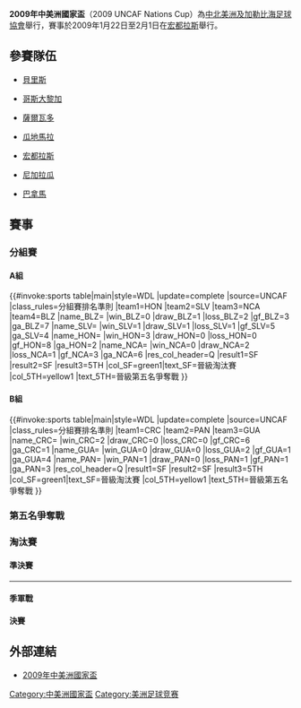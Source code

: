 {{Infobox International Football Competition
| tourney_name = 中美洲國家盃
| year = 2009
| othertitles = 
| size = 
| caption = 
| country = Honduras
| country2 = 
| dates = 1月22日 - 2月1日
| num_teams = 7
| confederations = 1
| finalists = 7
| venues = 1
| cities = 1
| champion_other = [[巴拿馬國家足球隊|巴拿馬]]
| count = 1
| second_other = [[哥斯大黎加國家足球隊|哥斯大黎加]]
| third_other = [[宏都拉斯國家足球隊|宏都拉斯]]
| matches = 14
| goals = 32
| attendance = 114000
| top_scorer = {{flagicon|CRC}} {{link-en|Andy Furtado|Andy Furtado}} (3進球)
| player = {{flagicon|CRC}} [[基羅·拿華斯|基羅·拿華斯]]
| updated = 
}}

'''2009年中美洲國家盃'''（2009 UNCAF Nations Cup）為[[中北美洲及加勒比海足球協會|中北美洲及加勒比海足球協會]]舉行，賽事於2009年1月22日至2月1日在[[宏都拉斯|宏都拉斯]]舉行。

== 參賽隊伍 ==
* {{flagicon|BLZ|1981}}[[貝里斯|貝里斯]]
* {{flagicon|CRC}}[[哥斯大黎加國家足球隊|哥斯大黎加]]
* {{flagicon|SLV}}[[薩爾瓦多國家足球隊|薩爾瓦多]]
* {{flagicon|GUA}}[[瓜地馬拉國家足球隊|瓜地馬拉]]
* {{flagicon|HON}}[[宏都拉斯國家足球隊|宏都拉斯]]
* {{flagicon|NCA}}[[尼加拉瓜國家足球隊|尼加拉瓜]]
* {{flagicon|PAN}}[[巴拿馬國家足球隊|巴拿馬]]

==賽事==
===分組賽===
====A組====
{{#invoke:sports table|main|style=WDL
|update=complete
|source=UNCAF
|class_rules=分組賽排名準則
|team1=HON |team2=SLV |team3=NCA |team4=BLZ
|name_BLZ={{fb|BLZ}} |win_BLZ=0 |draw_BLZ=1 |loss_BLZ=2 |gf_BLZ=3 |ga_BLZ=7
|name_SLV={{fb|SLV}} |win_SLV=1 |draw_SLV=1 |loss_SLV=1 |gf_SLV=5 |ga_SLV=4
|name_HON={{fb|HON}} |win_HON=3 |draw_HON=0 |loss_HON=0 |gf_HON=8 |ga_HON=2
|name_NCA={{fb|NCA}} |win_NCA=0 |draw_NCA=2 |loss_NCA=1 |gf_NCA=3 |ga_NCA=6
|res_col_header=Q
|result1=SF |result2=SF |result3=5TH
|col_SF=green1|text_SF=晉級淘汰賽
|col_5TH=yellow1 |text_5TH=晉級第五名爭奪戰
}}

====B組====
{{#invoke:sports table|main|style=WDL
|update=complete
|source=UNCAF
|class_rules=分組賽排名準則
|team1=CRC |team2=PAN |team3=GUA
|name_CRC={{fb|CRC}} |win_CRC=2 |draw_CRC=0 |loss_CRC=0 |gf_CRC=6 |ga_CRC=1
|name_GUA={{fb|GUA}} |win_GUA=0 |draw_GUA=0 |loss_GUA=2 |gf_GUA=1 |ga_GUA=4
|name_PAN={{fb|PAN}} |win_PAN=1 |draw_PAN=0 |loss_PAN=1 |gf_PAN=1 |ga_PAN=3
|res_col_header=Q
|result1=SF |result2=SF |result3=5TH
|col_SF=green1|text_SF=晉級淘汰賽
|col_5TH=yellow1 |text_5TH=晉級第五名爭奪戰
}}

===第五名爭奪戰===
{{football box 
| date       = 2009年1月29日
| time       = 19:30<br>［[[UTC-6|UTC-6]]］
| team1      = {{fb-rt|NCA}}
| score      = 2–0
| report     = http://www.soccerway.com/international/nc-america/uncaf-nations-cup/honduras-2009/5th-place/
| team2      = {{fb|GUA}}
| goals1     = [[Samuel_Wilson_(footballer)|Wilson]] {{goal|39||85}}
| goals2     = 
| stadium    = [[Estadio_Tiburcio_Carías_Andino|Estadio Tiburcio Carías Andino]], [[Tegucigalpa|Tegucigalpa]]
| attendance = 150
| referee    = [[Óscar_Moncada_(referee)|Óscar Moncada]]（{{nfa|HON}}）
| result     = 
| nobars     = Y
}}

===淘汰賽===
====準決賽====
{{football box 
| date       = 2009年1月30日
| time       = 17:00<br>［[[UTC-6|UTC-6]]］
| team1      = {{fb-rt|CRC}}
| score      = 3–0<br>Awarded
| report     = https://int.soccerway.com/matches/2009/01/31/nc-america/uncaf-nations-cup/costa-rica/el-salvador/746141/
| team2      = {{fb|SLV}}
| goals1     = [[Andy_Furtado|Furtado]] {{goal|18}}
| goals2     = 
| location   = [[Tegucigalpa|Tegucigalpa]], [[Honduras|Honduras]]
| stadium    = [[Estadio_Tiburcio_Carías_Andino|Estadio Tiburcio Carías Andino]]
| attendance = 2,500
| referee    = [[Roberto_Moreno_(referee)|Roberto Moreno]]（{{nfa|PAN}}）
| result     = 
| nobars     = Y
}}
----
{{football box 
| date       = 2009年1月30日
| time       = 20:00<br>［[[UTC-6|UTC-6]]］
| team1      = {{fb-rt|HON}}
| score      = 0–1
| report     = https://int.soccerway.com/matches/2009/01/31/nc-america/uncaf-nations-cup/honduras/panama/746142/
| team2      = {{fb|PAN}}
| goals1     = 
| goals2     = [[Ricardo_Phillips|Phillips]] {{goal|40}}
| location   = [[Tegucigalpa|Tegucigalpa]], [[Honduras|Honduras]]
| stadium    = [[Estadio_Tiburcio_Carías_Andino|Estadio Tiburcio Carías Andino]]
| attendance = 20,000
| referee    = [[Carlos_Batres|Carlos Batres]]（{{nfa|GUA}}）
| result     = 
| nobars     = Y
}}

====季軍戰====
{{football box 
| round      = 
| date       = 2009年2月1日
| time       = 15:30<br>［[[UTC-6|UTC-6]]］
| team1      = {{fb-rt|HON}}
| score      = 1–0
| report     = https://int.soccerway.com/matches/2009/01/31/nc-america/uncaf-nations-cup/costa-rica/el-salvador/746141/
| team2      = {{fb|SLV}}
| goals1     = [[Roger_Espinoza|Espinoza]] {{goal|30}}
| goals2     = 
| stadium    = [[Estadio_Tiburcio_Carías_Andino|Estadio Tiburcio Carías Andino]], [[Tegucigalpa|Tegucigalpa]]
| attendance = 900
| referee    = [[Wálter_Quesada|Wálter Quesada]]（{{nfa|CRC}}）
| result     = 
| nobars     = Y
}}

====決賽====
{{football box
| date         = 2009年2月1日
| time         = 18:00<br>［[[UTC-6|UTC-6]]］
| team1        = {{fb-rt|PAN}}
| score        = 0–0
| report       = https://int.soccerway.com/matches/2009/02/02/nc-america/uncaf-nations-cup/costa-rica/panama/747683/
| team2        = {{fb|CRC}}
| goals1       = 
| goals2       = 
| stadium      = [[Estadio_Tiburcio_Carías_Andino|Estadio Tiburcio Carías Andino]], [[Tegucigalpa|Tegucigalpa]]
| attendance   = 900
| referee      = [[Carlos_Batres|Carlos Batres]]（{{nfa|GUA}}）
| result       = 
| nobars       = Y
| penalties1   = [[Víctor_Herrera_Piggott|Herrera]] {{pengoal}}<br>[[Edwin_Aguilar|Aguilar]] {{pengoal}}<br>[[Ricardo_Phillips|Phillips]] {{pengoal}}<br />[[Luis_Jaramillo|Jaramillo]] {{pengoal}}<br>[[Amílcar_Henríquez|Henríquez]] {{pengoal}}
| penaltyscore = 5–3
| penalties2   = {{pengoal}} [[Andy_Furtado|Furtado]]<br>{{pengoal}} [[Victor_Núñez|Núñez]]<br>{{penmiss}} [[Paolo_Jiménez|Jiménez]]<br>{{pengoal}} [[Cristian_Oviedo_(Costa_Rican_footballer)|Oviedo]]
}}

== 外部連結 ==
*[http://www.concacaf.com/competitions/goldcup/2009/ 2009年中美洲國家盃]{{Wayback|url=http://www.concacaf.com/competitions/goldcup/2009/ |date=20090308101315 }}

{{中美洲國家盃}}

[[Category:中美洲國家盃|Category:中美洲國家盃]]
[[Category:美洲足球竞赛|Category:美洲足球竞赛]]